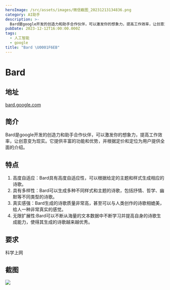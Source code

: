 ```yaml
---
heroImage: /src/assets/images/微信截图_20231213134836.png
category: AI助手
description: >-
  Bard是google开发的创造力和助手合作伙伴，可以激发你的想象力，提高工作效率，让创意变为现实。它提供丰富的功能和优势，并根据定价和定位为用户提供全面的介绍。
pubDate: 2023-12-12T16:00:00.000Z
tags:
  - 人工智能
  - google
title: "Bard \U0001F6EB"
---
```


# Bard

## 地址

[bard.google.com](https://bard.google.com/ "https://bard.google.com/")

## 简介

Bard是google开发的创造力和助手合作伙伴，可以激发你的想象力，提高工作效率，让创意变为现实。它提供丰富的功能和优势，并根据定价和定位为用户提供全面的介绍。 

## 特点

1. 高度自适应：Bard具有高度自适应性，可以根据给定的主题和样式生成相应的诗歌。
2. 具有多样性：Bard可以生成多种不同样式和主题的诗歌，包括抒情、哲学、幽默等不同类型的诗歌。
3. 真实感强：Bard生成的诗歌质量非常高，甚至可以与人类创作的诗歌相媲美，给人一种非常真实的感觉。
4. 无限扩展性\:Bard可以不断从海量的文本数据中不断学习并提高自身的诗歌生成能力，使得其生成的诗歌越来越优秀。

## 要求

科学上网

## 截图

![](/src/assets/images/微信截图_20231213134836.png)
